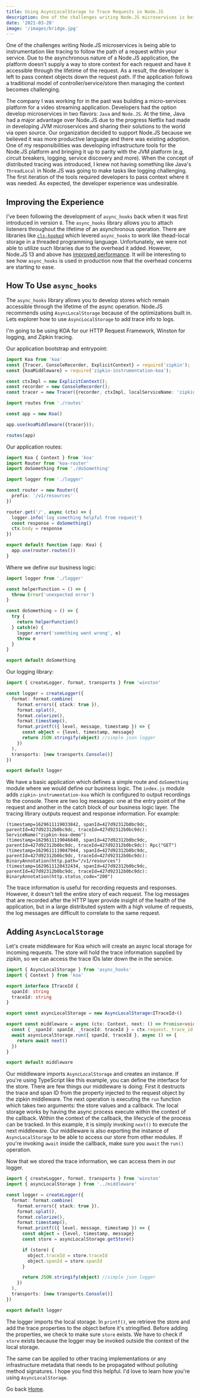 ```yaml
---
title: Using AsyncLocalStorage to Trace Requests in Node.JS
description: One of the challenges writing Node.JS microservices is being able to using tracing to follow the path of a request within your application.
date: '2021-03-20'
image: '/images/bridge.jpg'
---
```


One of the challenges writing Node.JS microservices is being able to instrumentation like tracing to follow the path of a request within your service.
Due to the asynchronous nature of a Node.JS application, the platform doesn't supply a way to store context for each request and have it accessible
through the lifetime of the request. As a result, the developer is left to pass context objects down the request path. If the application follows
a traditional model of controller/service/store then managing the context becomes challenging.

The company I was working for in the past was building a micro-services platform for a video streaming application. Developers had the option develop microservices in two flavors: ``Java`` and `Node.JS`.
At the time, Java had a major advantage over Node.JS due to the progress Netflix had made in developing JVM microservices and sharing their solutions
to the world via open source. Our organization decided to support Node.JS because we believed it was more productive language and there was existing adoption. One of
my responsibilities was developing infrastructure tools for the Node.JS platform and bringing it up to parity with the JVM platform (e.g, circuit breakers, logging, service discovery and more).
When the concept of distributed tracing was introduced, I knew not having something like Java's `ThreadLocal` in Node.JS was going to make tasks like logging challenging.
The first iteration of the tools required developers to pass context where it was needed. As expected, the developer experience was undesirable.

## Improving the Experience

I've been following the development of ```async_hooks``` back when it was first introduced in version `8`. The `async_hooks` library allows you to attach listeners throughout the lifetime
of an asynchronous operation. There are libraries like [`cls-hooked`](https://www.npmjs.com/package/cls-hooked) which levered `async_hooks` to work like thead-local storage in a threaded programming language.
Unfortunately, we were not able to utilize such libraries due to the overhead it added. However, Node.JS 13 and above has [improved performance](https://twitter.com/AndreyPechkurov/status/1234189388436967426?s=20).
It will be interesting to see how `async_hooks` is used in production now that the overhead concerns are starting to ease.

## How To Use `async_hooks`

The `async_hooks` library allows you to develop stores which remain accessible through the lifetime of the async operation. Node.JS recommends using `AsyncLocalStorage` because of the optimizations
built in. Lets explorer how to use `AsyncLocalStorage` to add trace info to logs.

I'm going to be using KOA for our HTTP Request Framework, Winston for logging, and Zipkin tracing.

Our application bootstrap and entrypoint:
```ts:index.ts
import Koa from 'koa'
const {Tracer, ConsoleRecorder, ExplicitContext} = require('zipkin');
const {koaMiddleware} = require('zipkin-instrumentation-koa');

const ctxImpl = new ExplicitContext();
const recorder = new ConsoleRecorder();
const tracer = new Tracer({recorder, ctxImpl, localServiceName: 'zipkin-koa-demo'});

import routes from './routes'

const app = new Koa()

app.use(koaMiddleware({tracer}));

routes(app)
```

Our application routes:
```ts:routes.ts
import Koa { Context } from 'koa'
import Router from 'koa-router'
import doSomething from './doSomething'

import logger from './logger'

const router = new Router({
  prefix: '/v1/resources'
})

router.get('/', async (ctx) => {
  logger.info('log something helpful from request')
  const response = doSomething()
  ctx.body = response
})

export default function (app: Koa) {
  app.use(router.routes())
}
```

Where we define our business logic:
```ts:doSomething.ts
import logger from './logger'

const helperFunction = () => {
  throw Error('unexpected error')
}

const doSomething = () => {
  try {
    return helperFunction()
  } catch(e) {
    logger.error('something went wrong', e)
    throw e
  }
}

export default doSomething
```

Our logging library:
```ts:logger.ts
import { createLogger, format, transports } from 'winston'

const logger = createLogger({
  format: format.combine(
    format.errors({ stack: true }),
    format.splat(),
    format.colorize(),
    format.timestamp(),
    format.printf(({ level, message, timestamp }) => {
      const object = {level, timestamp, message}
      return JSON.stringify(object) //simple json logger
    })
  ),
  transports: [new transports.Console()]
})

export default logger
```

We have a basic application which defines a simple route and `doSomething` module where we would define our business logic.
The `index.js` module adds `zipkin-instrumentation-koa` which is configured to output recordings to the console. There are two log messages: one at the entry point of the request and another in the catch block of our business logic layer.
The tracing library outputs request and response information. For example:

```shell
(timestamp=1629611119033842, spanId=427d92312b0bc9dc, parentId=427d92312b0bc9dc, traceId=427d92312b0bc9dc): ServiceName("zipkin-koa-demo")
(timestamp=1629611119046840, spanId=427d92312b0bc9dc, parentId=427d92312b0bc9dc, traceId=427d92312b0bc9dc): Rpc("GET")
(timestamp=1629611119047944, spanId=427d92312b0bc9dc, parentId=427d92312b0bc9dc, traceId=427d92312b0bc9dc): BinaryAnnotation(http.path="/v1/resources")
(timestamp=1629611120432434, spanId=427d92312b0bc9dc, parentId=427d92312b0bc9dc, traceId=427d92312b0bc9dc): BinaryAnnotation(http.status_code="200")
```

The trace information is useful for recording requests and responses. However, it doesn't tell the entire story of each request.
The log messages that are recorded after the HTTP layer provide insight of the health of the application, but in a large distributed system
with a high volume of requests, the log messages are difficult to correlate to the same request.

## Adding `AsyncLocalStorage`

Let's create middleware for Koa which will create an async local storage for incoming requests. The store will hold the trace information
supplied by zipkin, so we can access the trace IDs later down the in the service.

```ts:middleware.ts
import { AsyncLocalStorage } from 'async_hooks'
import { Context } from 'koa'

export interface ITraceId {
  spanId: string
  traceId: string
}

export const asyncLocalStorage = new AsyncLocalStorage<ITraceId>()

export const middleware = async (ctx: Context, next: () => Promise<void>) => {
  const { _spanId: spanId, _traceId: traceId } = ctx.request._trace_id
  await asyncLocalStorage.run({ spanId, traceId }, async () => {
    return await next()
  })
}

export default middleware
```

Our middleware imports `AsyncLocalStorage` and creates an instance. If you're using TypeScript like this example, you can
define the interface for the store. There are few things our middleware is doing: First it destructs the trace and span ID
from the property injected to the request object by the zipkin middleware. The next operation is executing the `run` function
which takes two arguments: the store values and a callback. The local storage works by having the async process execute within
the context of the callback. Within the context of the callback, the lifecycle of the process can be tracked. In this example,
it is simply invoking `next()` to execute the next middleware. Our middleware is also exporting the instance of `AsyncLocalStorage`
to be able to access our store from other modules. If you're invoking `await` inside the callback, make sure you `await` the `run()`
operation.

Now that we stored the trace information, we can access them in our logger.

```ts:logger.ts
import { createLogger, format, transports } from 'winston'
import { asyncLocalStorage } from '../middleware'

const logger = createLogger({
  format: format.combine(
    format.errors({ stack: true }),
    format.splat(),
    format.colorize(),
    format.timestamp(),
    format.printf(({ level, message, timestamp }) => {
      const object = {level, timestamp, message}
      const store = asyncLocalStorage.getStore()

      if (store) {
        object.traceId = store.traceId
        object.spanId = store.spanId
      }

      return JSON.stringify(object) //simple json logger
    })
  ),
  transports: [new transports.Console()]
})

export default logger
```

The logger imports the local storage. In `printf()`, we retrieve the store and add the trace properties to the object before it's stringified.
Before adding the properties, we check to make sure `store` exists. We have to check if `store` exists because the logger
may be invoked outside the context of the local storage.

The same can be applied to other tracing implementations or any infrastructure metadata that needs to be propagated without polluting method signatures.
I hope you find this helpful. I'd love to learn how you're using `AsyncLocalStorage`.

Go back [Home](/).
